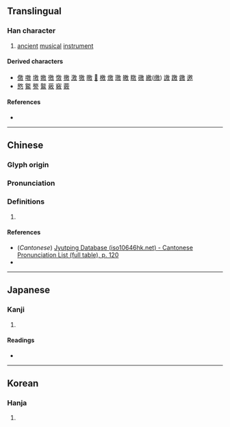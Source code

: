 {{character info}}
==Translingual==

===Han character===
{{Han char|rn=66|rad=攴|as=09|sn=13|four=|canj=HSOK|ids=⿰⿱白方攵}}

# [[ancient]] [[musical]] [[instrument]]

====Derived characters====
* [[儌]] [[噭]] [[墽]] [[嬓]] [[徼]] [[憿]] [[撽]] [[激]] [[獥]] [[曒]] [[𣎣]] [[檄]] [[燩]] [[璬]] [[皦]] [[䁶]] [[礉]] [[繳]]([[缴]]) [[譤]] [[躈]] [[䥞]] [[邀]]
* [[㦘]] [[䚫]] [[譥]] [[鸄]] [[薂]] [[竅]] [[覈]]

====References====
* {{Han ref|kx=0473.180|dkj=13286|dj=0826.180|hdz=21470.130|uh=656B|ud=25963}}

----

==Chinese==
{{zh-forms}}

===Glyph origin===
{{Han etym}}

===Pronunciation===
{{zh-pron
|m=jiǎo
|c=giu3,giu2
|mc=y
|oc=y
|ma=
|cat=n
}}

===Definitions===
{{zh-hanzi}}

# {{rfdef|zh}}

====References====
* (''Cantonese'') [http://www.iso10646hk.net/jp/document/download.jsp Jyutping Database (iso10646hk.net) - Cantonese Pronunciation List (full table), p. 120]
* {{R:yue:Hanzi}}

----

==Japanese==

===Kanji===
{{ja-kanji|grade=|rs=攴09}}

# {{rfdef|ja|sort=攴09}}

====Readings====
* {{ja-readings|on=[[せく]] (seku), [[きょう]] (kyō), [[けき]] (keki), [[きゃく]] (kyaku)|kun=[[うつる]] (utsuru)}}

----

==Korean==

===Hanja===
{{ko-hanja|hangeul=교|rv=gyo|mr=kyo}}

# {{rfdef|ko|sort=攴09}}